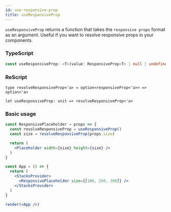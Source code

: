 ```yaml
---
id: use-responsive-prop
title: useResponsiveProp
---
```


`useResponsiveProp` returns a function that takes the `responsive props` format as an argument. Useful if you want to resolve responsive props in your components.

### TypeScript

```typescript
const useResponsiveProp: <T>(value: ResponsiveProp<T> | null | undefined) => T | undefined;
```

### ReScript

```res
type resolveResponsiveProp<'a> = option<responsiveProp<'a>> => option<'a>

let useResponsiveProp: unit => resolveResponsiveProp<'a>
```

### Basic usage

```jsx live showCode
const ResponsivePlaceholder = props => {
  const resolveResponsiveProp = useResponsiveProp()
  const size = resolveResponsiveProp(props.size)

  return (
    <Placeholder width={size} height={size} />
  )
}

const App = () => {
  return (
    <StacksProvider>
      <ResponsivePlaceholder size={[100, 200, 300]} />
    </StacksProvider>
  )
}

render(<App />)
```
